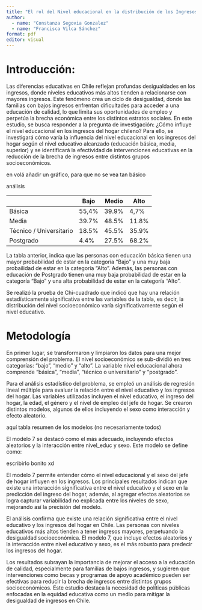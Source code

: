 ```yaml
---
title: "El rol del Nivel educacional en la distribución de los Ingresos del Hogar chileno."
author:
  - name: "Constanza Segovia Gonzalez"
  - name: "Francisca Vilca Sánchez"
format: pdf
editor: visual
---
```


# Introducción:

Las diferencias educativas en Chile reflejan profundas desigualdades en los ingresos, donde niveles educativos más altos tienden a relacionarse con mayores ingresos. Este fenómeno crea un ciclo de desigualdad, donde las familias con bajos ingresos enfrentan dificultades para acceder a una educación de calidad, lo que limita sus oportunidades de empleo y perpetúa la brecha económica entre los distintos estratos sociales. En este estudio, se busca responder a la pregunta de investigación: ¿Cómo influye el nivel educacional en los ingresos del hogar chileno? Para ello, se investigará cómo varía la influencia del nivel educacional en los ingresos del hogar según el nivel educativo alcanzado (educación básica, media, superior) y se identificará la efectividad de intervenciones educativas en la reducción de la brecha de ingresos entre distintos grupos socioeconómicos.

en volá añadir un gráfico, para que no se vea tan básico

análisis

|                         | Bajo  | Medio | Alto  |
|-------------------------|-------|-------|-------|
| Básica                  | 55,4% | 39.9% | 4,7%  |
| Media                   | 39.7% | 48.5% | 11.8% |
| Técnico / Universitario | 18.5% | 45.5% | 35.9% |
| Postgrado               | 4.4%  | 27.5% | 68.2% |

La tabla anterior, indica que las personas con educación básica tienen una mayor probabilidad de estar en la categoría "Bajo" y una muy baja probailidad de estar en la categoría "Alto". Además, las personas con educación de Postgrado tienen una muy baja probabilidad de estar en la categoría "Bajo" y una alta probabilidad de estar en la categoría "Alto".

Se realizó la prueba de Chi-cuadrado que indicó que hay una relación estadísticamente significativa entre las variables de la tabla, es decir, la distribución del nivel socioeconómico varía significativamente según el nivel educativo. 

# Metodología

En primer lugar, se transformaron y limpiaron los datos para una mejor comprensión del problema. El nivel socioeconómico se sub-dividió en tres categorías: "bajo", "medio" y "alto". La variable nivel educacional ahora comprende "básica", "media", "técnico o universitario" y "postgrado".

Para el análisis estadístico del problema, se empleó un análisis de regresión lineal múltiple para evaluar la relación entre el nivel educativo y los ingresos del hogar. Las variables utilizadas incluyen el nivel educativo, el ingreso del hogar, la edad, el género y el nivel de empleo del jefe de hogar. Se crearon distintos modelos, algunos de ellos incluyendo el sexo como interacción y efecto aleatorio.

aquí tabla resumen de los modelos (no necesariamente todos)

El modelo 7 se destacó como el más adecuado, incluyendo efectos aleatorios y la interacción entre nivel_educ y sexo. Este modelo se define como:

escribirlo bonito xd

El modelo 7 permite entender cómo el nivel educacional y el sexo del jefe de hogar influyen en los ingresos. Los principales resultados indican que existe una interacción significativa entre el nivel educativo y el sexo en la predicción del ingreso del hogar, además, al agregar efectos aleatorios se logra capturar variabilidad no explicada entre los niveles de sexo, mejorando así la precisión del modelo.

El análisis confirma que existe una relación significativa entre el nivel educativo y los ingresos del hogar en Chile. Las personas con niveles educativos más altos tienden a tener ingresos mayores, perpetuando la desigualdad socioeconómica. El modelo 7, que incluye efectos aleatorios y la interacción entre nivel educativo y sexo, es el más robusto para predecir los ingresos del hogar.

Los resultados subrayan la importancia de mejorar el acceso a la educación de calidad, especialmente para familias de bajos ingresos, y sugieren que intervenciones como becas y programas de apoyo académico pueden ser efectivas para reducir la brecha de ingresos entre distintos grupos socioeconómicos. Este estudio destaca la necesidad de políticas públicas enfocadas en la equidad educativa como un medio para mitigar la desigualdad de ingresos en Chile.
